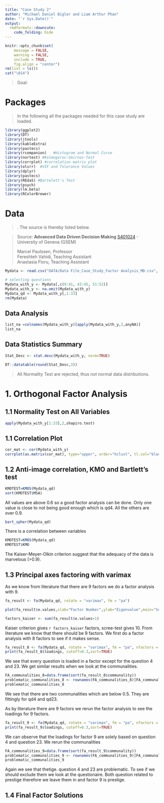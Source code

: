 ```yaml
---
title: "Case Study 2"
author: "Michael Daniel Bigler and Liam Arthur Phan"
date: "`r Sys.Date()`"
output:
  rmdformats::downcute:
    code_folding: hide
---
```


```r

knitr::opts_chunk$set(
	message = FALSE,
	warning = FALSE,
	include = TRUE,
	fig.align = "center")
rm(list = ls())
cat("\014")

```

<break>

> Goal:

# Packages

> In the following all the packages needed for this case study are loaded.

```r

library(ggplot2)
library(DT)
library(jtools)
library(kableExtra)
library(pastecs)
library(rcompanion)   #Histogram and Normal Curve
library(nortest) #Kolmogorov-Smirnov-Test
library(corrplot) #correlation matrix plot
library(olsrr)  #VIF and Tolerance Values
library(dplyr)
library(pastecs)
library(REdaS) #Bartelett's Test
library(psych)
library(lm.beta)
library(RColorBrewer)

```

# Data

> . The source is thereby listed below.

> Source: **Advanced Data Driven Decision Making** [S401024](https://moodle.unige.ch/course/view.php?id=2675 "2675") - University of Geneva (GSEM)
>
> Marcel Paulssen, Professor\
> Fereshteh Vahidi, Teaching Assistant\
> Anastasia Floru, Teaching Assistant

```r
Mydata <- read.csv("DATA/Data File_Case_Study_Factor Analysis_MD.csv", header=TRUE)

# selecting questions
Mydata_with_y <- Mydata[,c(9:41, 43:45, 51:52)]
Mydata_with_y <- na.omit(Mydata_with_y)
Mydata_qd <- Mydata_with_y[,1:33]
rm(Mydata)
```

## Data Analysis

```r
list_na =colnames(Mydata_with_y)[apply(Mydata_with_y,2,anyNA)]
list_na
```

## Data Statistics Summary

```r

Stat_Desc <- stat.desc(Mydata_with_y, norm=TRUE)

DT::datatable(round(Stat_Desc,3))

```

> All Normality Test are rejected, thus not normal data distributions. 

# 1. Orthogonal Factor Analysis

## 1.1 Normality Test on All Variables

```r

apply(Mydata_with_y[1:33],2,shapiro.test)

```

## 1.1 Correlation Plot

```r

cor_mat <- cor(Mydata_with_y)
corrplot(as.matrix(cor_mat), type="upper", order="hclust", tl.col="black", tl.srt=45,tl.cex = 0.5)

```

## 1.2 Anti-image correlation, KMO and Bartlett's test

```r
KMOTEST=KMOS(Mydata_qd)
sort(KMOTEST$MSA)
```

All values are above 0.6 so a good factor analysis can be done. Only one value is close to not being good enough which is qd4. All the others are over 0.9. 

```r
bart_spher(Mydata_qd)
```
There is a correlation between variables 

```r
KMOTEST=KMOS(Mydata_qd)
KMOTEST$KMO
```

The Kaiser-Meyer-Olkin criterion suggest that the adequacy of the data is marvelous (>0.9). 

## 1.3 Principal axes factoring with varimax

As we know from literature that there are 9 factors we do a factor analysis with 9. 

```r
fa_result <- fa(Mydata_qd, rotate = "varimax", fm = "pa")

plot(fa_result$e.values,xlab="Factor Number",ylab="Eigenvalue",main="Scree plot",cex.lab=1.2,cex.axis=1.2,cex.main=1.8)+abline(h=1)

factors_kaiser <- sum(fa_result$e.values>1)
```

Kaiser criterion gives `r factors_kaiser` factors, scree-test gives 10. From literature we know that there should be 9 factors. We first do a factor analysis with 8 factors to see if it makes sense. 

```r
fa_result_8 <- fa(Mydata_qd, rotate = "varimax", fm = "pa", nfactors = 8)
print(fa_result_8$loadings, cutoff=0.3,sort=TRUE)
```

We see that every question is loaded in a factor except for the question 4 and 23. We get similar results when we look at the communalities. 

```r
FA_communalities_8=data.frame(sort(fa_result_8$communality))
problematic_communalities_8 <- rownames(FA_communalities_8)[FA_communalities_8<0.5]
problematic_communalities_8
```
We see that there are two communalities which are below 0.5. They are fittingly for qd4 and qd23. 

As by literature there are 9 factors we rerun the factor analysis to see the loadings for 9 factors. 
```r
fa_result_9 <- fa(Mydata_qd, rotate = "varimax", fm = "pa", nfactors = 9)
print(fa_result_9$loadings, cutoff=0.3,sort=TRUE)
```

We can observe that the loadings for factor 9 are solely based on question 4 and question 23. We rerun the communalities

```r
FA_communalities_9=data.frame(sort(fa_result_9$communality))
problematic_communalities_9 <- rownames(FA_communalities_9)[FA_communalities_9<0.5]
problematic_communalities_9
```
Again we see that thetige.  question 4 and 23 are problematic. To see if we should exclude them we look at the questionaire. Both question related to prestige therefore we leave them in and factor 9 is prestige. 

## 1.4 Final Factor Solutions
